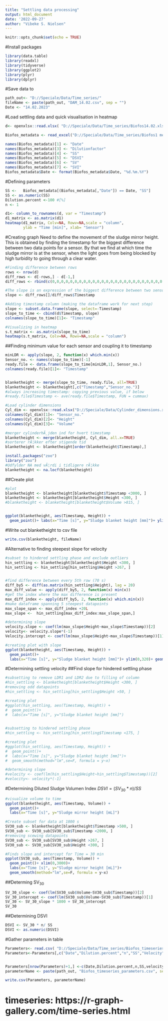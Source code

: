 ---
title: "Settling data processing"
output: html_document
date: '2022-09-27'
author: "Vibeke S. Nielsen"
---

```{r setup, include=FALSE}
knitr::opts_chunk$set(echo = TRUE)
```


#Install packages
```{r}
library(data.table)
library(readxl)
library(tidyverse)
library(ggplot2)
library(plyr)
library(dplyr)


```

#Save data to
```{r}
path_out<- "D://Speciale/Data/Time_series/"
fileName <- paste(path_out, "DAM_14.02.csv", sep = "")
Date <- "14.02.2023"
```


#Load settling data and quick visualisation in heatmap
```{r}
d<- openxlsx::read.xlsx( "D://Speciale/Data/Time_series/Biofos14.02.xlsx", sheet= "14.02x")

Biofos_metadata <- read_excel("D://Speciale/Data/Time_series/Biofos1 metadata.xlsx", sheet= "DMR smart setling", col_types = c( "date", "numeric","numeric","numeric", "numeric","numeric","numeric", "text"))

names(Biofos_metadata)[1] <- "Date"
names(Biofos_metadata)[3] <- "Dilutionfactor"
names(Biofos_metadata)[4] <- "SS"
names(Biofos_metadata)[5] <- "DSVI"
names(Biofos_metadata)[6] <- "SV"
names(Biofos_metadata)[7] <- "SVI"
Biofos_metadata$Date <- format(Biofos_metadata$Date, "%d.%m.%Y")

```



#Defining parameters
```{r}
SS <-   Biofos_metadata[(Biofos_metadata[,"Date"]) == Date, "SS"]
SS <- as.numeric(SS)
Dilution.percent <-100 #[%]
n <- 1
```




```{r}
d1<- column_to_rownames(d, var = "Timestamp")
d1_matrix <- as.matrix(d1)
heatmap(d1_matrix, Colv=NA, Rowv=NA,scale = "column", 
        ylab = "Time [min]", xlab= "Sensor")

```

#Creating graph
Need to define the movement of the sludge mirror height. This is obtained by finding the timestamp for the biggest difference between two data points for a sensor. By that we find at which time the sludge mirror is at the sensor, when the light goes from being blocked by high turbidity to going through a clear water.

```{r}
#Finding difference between rows
rows <- nrow(d)
diff_rows <- d[-rows,] - d[-1,]
diff_rows <- rbind(c(0,0,0,0,0,0,0,0,0,0,0,0,0,0,0,0,0,0,0,0,0,0,0,0,0,0,0), diff_rows)

#The slope is an expression of the biggest difference between two sensor measurements. The slope is found by dividing with time difference
slope <- diff_rows[]/diff_rows$Timestamp

#Adding timestamp column (making the dataframe work for next step)
slope <- subset.data.frame(slope, select=-Timestamp)
slope_to_time <- cbind(d$Timestamp, slope)
colnames(slope_to_time)[1]<- "Timestamp"

#Visualizing in heatmap
s.t_matrix <- as.matrix(slope_to_time)
heatmap(s.t_matrix, Colv=NA, Rowv=NA,scale = "column")
```


##Finding minimum value for each sensor and coupling it to timestamp
```{r}
minLDR <- apply(slope, 2, function(x) which.min(x))
Sensor_no. <- names(slope_to_time)[-1]
ready.file <- data.frame(slope_to_time[minLDR,1], Sensor_no.)
colnames(ready.file)[1]<- "Timestamp"


blanketheight <- merge(slope_to_time, ready.file, all=TRUE)
blanketheight <- blanketheight[,c("Timestamp","Sensor_no.")]
#always increasing timestamp: copying previous value, if below
#ready.file$Timestamp <- ave(ready.file$Timestamp, FUN = cummax)

#Load cylinder dimensions
Cyl_dim <- openxlsx::read.xlsx("D://Speciale/Data/Cylinder_dimensions.xlsx")
colnames(Cyl_dim)[1]<- "Sensor_no."
colnames(Cyl_dim)[2]<- "Height"
colnames(Cyl_dim)[3]<- "Volume"

#merger cylinderhÃ¸jden ind for hvert timestamp
blanketheight <- merge(blanketheight, Cyl_dim, all.x=TRUE)
#sorterer rÃ¦kker efter stigende tid
blanketheight <- blanketheight[order(blanketheight$Timestamp),]

install.packages("zoo")              
library("zoo") 
#Udfylder NA med vÃ¦rdi i tidligere rÃ¦kke
blanketheight <- na.locf(blanketheight)
```
##Create plot
```{r}
#plot 
blanketheight <- blanketheight[blanketheight$Timestamp <3000, ]
blanketheight <- blanketheight[blanketheight$Height <300, ]
#blanketheight <- blanketheight[blanketheight$Volume >815, ]


ggplot(blanketheight, aes(Timestamp, Height)) + 
  geom_point()+ labs(x="Time [s]", y="Sludge blanket height [mm]")+ ylim(0,320)

```
#Write out blanketheight to csv file
```{r}
write.csv(blanketheight, fileName)
```
#Alternative to finding steepest slope for velocity
```{r}
#subset to hindered settling phase and exclude outliers
hin_settling <- blanketheight[blanketheight$Height <300, ]
hin_settling <- hin_settling[hin_settling$Height >267, ]


#find difference between every 5th row (70 s)
diff_by5 <- diff(as.matrix(hin_settling$Height), lag = 20)
max_diff_value <- apply(diff_by5, 2, function(x) min(x))
#get the index where the max difference is present
max_diff_index <- apply(diff_by5, 2, function(x) which.min(x))
#make dataframe spanning 5 steepest datapoints
max_slope_span <- max_diff_index +20L
max_slope <-  hin_settling[max_diff_index:max_slope_span,]

#determining slope
velocity.slope <- coef(lm(max_slope$Height~max_slope$Timestamp))[2]
velocity<- velocity.slope*(-1)
Velocity.intercept <- coef(lm(max_slope$Height~max_slope$Timestamp))[1]

#creating plot with slope
ggplot(blanketheight, aes(Timestamp, Height)) + 
  geom_point()+ 
  labs(x="Time [s]", y="Sludge blanket height [mm]")+ ylim(0,320)+ geom_abline(intercept = Velocity.intercept, slope = velocity.slope,color="blue")

```

#Determining settling velocity
##Find slope for hindered settling phase 
```{r}
#subsetting to remove LDR1 and LDR2 due to filling of column
#hin_settling <- blanketheight[blanketheight$Height <300, ]
#removing odd datapoints 
#hin_settling <- hin_settling[hin_settling$Height >50, ]

#creating plot
#ggplot(hin_settling, aes(Timestamp, Height)) + 
#  geom_point()+ 
#  labs(x="Time [s]", y="Sludge blanket height [mm]")
 

#subsetting to hindered settling phase
#hin_settling <- hin_settling[hin_settling$Timestamp <175, ]

#creating plot
#ggplot(hin_settling, aes(Timestamp, Height)) + 
#  geom_point()+ 
#  labs(x="Time [s]", y="Sludge blanket height [mm]")+ 
#  geom_smooth(method="lm",se=F, formula = y~x)

#determining slope
#velocity <- coef(lm(hin_settling$Height~hin_settling$Timestamp))[2]
#velocity<- velocity*(-1)
```

#Determining Diluted Sludge Volumen Index
$DSVI=(SV_{30}*n)/SS$ 
```{r}
#visualize volume to time
ggplot(blanketheight, aes(Timestamp, Volume)) + 
  geom_point()+ 
  labs(x="Time [s]", y="Sludge mirror height [mL]")

#Create subset for data at 1800 s
SV30_sub <- blanketheight[blanketheight$Timestamp >500, ]
SV30_sub <- SV30_sub[SV30_sub$Timestamp <2000, ]
#removing scewing datapoints
SV30_sub <- SV30_sub[SV30_sub$Height >267, ]
SV30_sub <- SV30_sub[SV30_sub$Height <300, ]

#Finds slope and intercept for Time = 30 min
ggplot(SV30_sub, aes(Timestamp, Volume)) + 
  geom_point()+ xlim(0,3000)+
  labs(x="Time [s]", y="Sludge mirror height [mL]")+ 
  geom_smooth(method="lm",se=F, formula = y~x)

```

##Determing SV$_{30}$
```{r}
SV_30_slope <- coef(lm(SV30_sub$Volume~SV30_sub$Timestamp))[2]
SV_30_intercept <- coef(lm(SV30_sub$Volume~SV30_sub$Timestamp))[1]
SV_30 <- SV_30_slope * 1800 + SV_30_intercept
SV_30
```

##Determining DSVI
```{r}
DSVI <- SV_30 * n/ SS
DSVI <- as.numeric(DSVI)

```

#Gather parameters in table
```{r}
Parameters<- read.csv( "D://Speciale/Data/Time_series/Biofos_timeseries_parameters.csv")
Parameters<-Parameters[,c("Date","Dilution.percent","n","SS","Velocity","velocity.slope", "Velocity.intercept","SV30.intercept","SV30.slope","SV30","DSVI")]


Parameters[nrow(Parameters)+1,] <-c(Date,Dilution.percent,n,SS,velocity, velocity.slope, Velocity.intercept, SV_30_intercept,SV_30_slope,SV_30,DSVI)
parameterName <- paste(path_out, "Biofos_timeseries_parameters.csv", sep = "")
```

```{r}
write.csv(Parameters, parameterName)
```



# timeseries: https://r-graph-gallery.com/time-series.html
